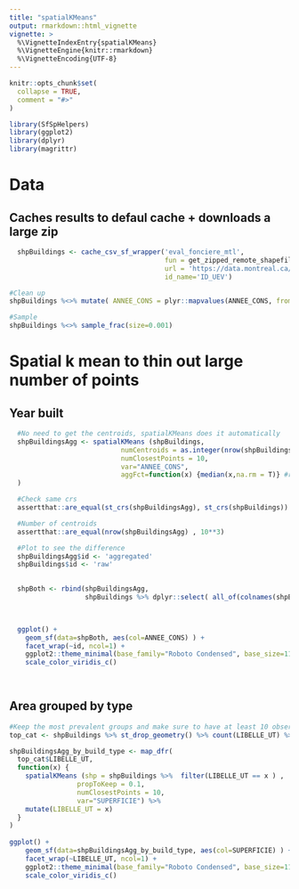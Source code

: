```yaml
---
title: "spatialKMeans"
output: rmarkdown::html_vignette
vignette: >
  %\VignetteIndexEntry{spatialKMeans}
  %\VignetteEngine{knitr::rmarkdown}
  %\VignetteEncoding{UTF-8}
---
```


```r
knitr::opts_chunk$set(
  collapse = TRUE,
  comment = "#>"
)
```

```r
library(SfSpHelpers)
library(ggplot2)
library(dplyr)
library(magrittr)
```

 
# Data 

## Caches results to defaul cache + downloads a large zip 
```r

  shpBuildings <- cache_csv_sf_wrapper('eval_fonciere_mtl', 
                                       fun = get_zipped_remote_shapefile,
                                       url = 'https://data.montreal.ca/dataset/4ad6baea-4d2c-460f-a8bf-5d000db498f7/resource/43c2cccf-a439-429b-a3c8-5d4ebce53e1b/download/uniteevaluationfonciere.zip',
                                       id_name='ID_UEV')

#Clean up 
shpBuildings %<>% mutate( ANNEE_CONS = plyr::mapvalues(ANNEE_CONS, from=9999, to=NA) )

#Sample
shpBuildings %<>% sample_frac(size=0.001) 

```

# Spatial k mean to thin out large number of points

## Year built
```r

  #No need to get the centroids, spatialKMeans does it automatically
  shpBuildingsAgg <- spatialKMeans (shpBuildings,
                            numCentroids = as.integer(nrow(shpBuildings)/10),
                            numClosestPoints = 10,
                            var="ANNEE_CONS",
                            aggFct=function(x) {median(x,na.rm = T)} #remove NAs since we introduced some in the chunk above
  )

  #Check same crs
  assertthat::are_equal(st_crs(shpBuildingsAgg), st_crs(shpBuildings))

  #Number of centroids
  assertthat::are_equal(nrow(shpBuildingsAgg) , 10**3)

  #Plot to see the difference
  shpBuildingsAgg$id <- 'aggregated'
  shpBuildings$id <- 'raw'
 

  shpBoth <- rbind(shpBuildingsAgg,
                   shpBuildings %>% dplyr::select( all_of(colnames(shpBuildingsAgg))))

 

  ggplot() +
    geom_sf(data=shpBoth, aes(col=ANNEE_CONS) ) +
    facet_wrap(~id, ncol=1) + 
    ggplot2::theme_minimal(base_family="Roboto Condensed", base_size=11.5) +
    scale_color_viridis_c()

 

```

## Area grouped by type 
```r

#Keep the most prevalent groups and make sure to have at least 10 observations so that propToKeep = 0.1 does not fail after
top_cat <- shpBuildings %>% st_drop_geometry() %>% count(LIBELLE_UT) %>% arrange(desc(n)) %>% top_n(n=3) %>% filter(n > 10)

shpBuildingsAgg_by_build_type <- map_dfr(
  top_cat$LIBELLE_UT,
  function(x) {
    spatialKMeans (shp = shpBuildings %>%  filter(LIBELLE_UT == x ) ,
                 propToKeep = 0.1,
                 numClosestPoints = 10,
                 var="SUPERFICIE") %>% 
    mutate(LIBELLE_UT = x)
  }
)
 
ggplot() +
    geom_sf(data=shpBuildingsAgg_by_build_type, aes(col=SUPERFICIE) ) +
    facet_wrap(~LIBELLE_UT, ncol=1) +
    ggplot2::theme_minimal(base_family="Roboto Condensed", base_size=11.5) +
    scale_color_viridis_c()

```


